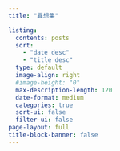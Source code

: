 ```yaml
---
title: "異想集"

listing:
  contents: posts
  sort: 
    - "date desc"
    - "title desc"
  type: default
  image-align: right
  #image-height: "0"
  max-description-length: 120
  date-format: medium
  categories: true
  sort-ui: false
  filter-ui: false
page-layout: full
title-block-banner: false
---
```

